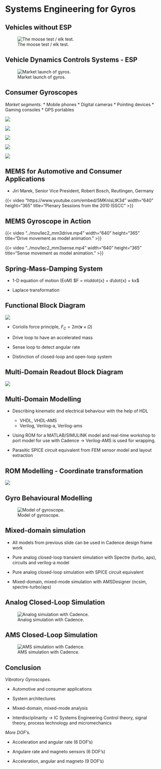 # Systems Engineering for Gyros

## Vehicles without ESP

![The moose test / elk test.](../images/lec2_moose.png)


## Vehicle Dynamics Controls Systems - ESP

![Market launch of gyros.](../images/lec2_esp.png)


## Consumer Gyroscopes

*Market segments.* 
* Mobile phones
* Digital cameras
* Pointing devices
* Gaming consoles
* GPS portables


![](../images/lec2_ipad.png)

![](../images/lec2_samsung.png)

![](../images/lec2_garmin.png)

![](../images/lec2_ixus.png)

![](../images/lec2_wii.png)



## MEMS for Automotive and Consumer Applications

* Jiri Marek, Senior Vice President, Robert Bosch, Reutlingen, Germany

{{< video "https://www.youtube.com/embed/5MKnlsLtK34"
	width="640" 
	height="365" 
	title="Plenary Sessions from the 2010 ISSCC"
>}}



## MEMS Gyroscope in Action

{{< video "../mov/lec2_mm3drive.mp4"
	width="640" 
	height="365"	
	title="Drive movement as model animation."
>}}


{{< video "../mov/lec2_mm3sense.mp4"
	width="640" 
	height="365"
	title="Sense movement as model animation."
>}}



## Spring-Mass-Damping System

* 1-D equation of motion (EoM) $F = m\ddot{x} + d\dot{x} + kx$

* Laplace transformation

\begin{align}
H(s) &= \frac{1}{m s^2 +  d s + k} \\
&= \frac{\frac{1}{m}}{s^2 + \frac{\omega_0}{Q} s + \omega_0^2}
\end{align}



## Functional Block Diagram

![](../images/lec2_gyroblock.png)

* Coriolis force principle, $F_C = 2 m \left(\mathbf{v} \times \Omega \right)$

* Drive loop to have an accelerated mass

* Sense loop to detect angular rate

* Distinction of closed-loop and open-loop system


## Multi-Domain Readout Block Diagram

![](../images/lec2_sdsystem.png)

\begin{align}
H_s(s) &= \frac{\frac{1}{m}}{s^2 + \frac{\omega_0}{Q}s + \omega_0^2} &\quad \mbox{sensor} \\
H_{CV}(s) &= \frac{g_m}{C_L}\frac{1-e^{-sT_{int}}}{s} &\quad \mbox{CV converter} \\
H_{lf}(z) &= -\frac{z}{z+a}\frac{z^2 +b_1z +b_0}{z^2 +c_1z +c_0} &\quad \mbox{loop filter}
\end{align}



## Multi-Domain Modelling

* Describing kinematic and electrical behaviour with the help of HDL
  * VHDL, VHDL-AMS
  * Verilog, Verilog-a, Verilog-ams

* Using ROM for a MATLAB/SIMULINK model and real-time workshop to port model for use with Cadence $\rightarrow$
  Verilog-AMS is used for wrapping.

* Parasitic SPICE circuit equivalent from FEM sensor model and layout extraction


## ROM Modelling - Coordinate transformation

![](../images/lec2_rom.png)

\begin{align}
M \ddot{x} &+ K x &= F &\quad \mbox{FEM, 100.000 DOF}\\
M \phi \ddot{q} &+ K \phi q &= F & \\
\underbrace{\phi' M \phi} \ddot{q} &+ \underbrace{\phi' K \phi} q &= \phi' F & \\
\tilde{M} \ddot{q} &+ \tilde{K} q &= \tilde{F} & \quad \mbox{ROM, approx. 10 DOF}
\end{align}


## Gyro Behavioural Modelling

![Model of gyroscope.](../images/lec2_gyromodel.png)


## Mixed-domain simulation

* All models from previous slide can be used in Cadence design frame work

* Pure analog closed-loop transient simulation with Spectre (turbo, aps), circuits and verilog-a model

* Pure analog closed-loop simulation with SPICE circuit equivalent

* Mixed-domain, mixed-mode simulation with AMSDesigner (ncsim, spectre-turbo/aps)



## Analog Closed-Loop Simulation

![Analog simulation with Cadence.](../images/lec2_analogsim.png)


## AMS Closed-Loop Simulation

![AMS simulation with Cadence.](../images/lec2_amssim.png)


## Conclusion

*Vibratory Gyroscopes.* 

* Automotive and consumer applications

* System architectures

* Mixed-domain, mixed-mode analysis

* Interdisciplinarity $\rightarrow$ IC Systems Engineering  Control theory, signal theory, process technology and micromechanics


*More DOF’s.* 

* Acceleration and angular rate (6 DOF’s)

* Angulare rate and magneto sensors (6 DOF’s)

* Acceleration, angular and magneto (9 DOF’s)
